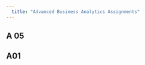 ```yaml
---
  title: "Advanced Business Analytics Assignments"
---
```

## A 05 
    
## A01
<script src="https://gist.github.com/omkar8963/7869c78a1934493b976183bdd280ff48.js"></script>
